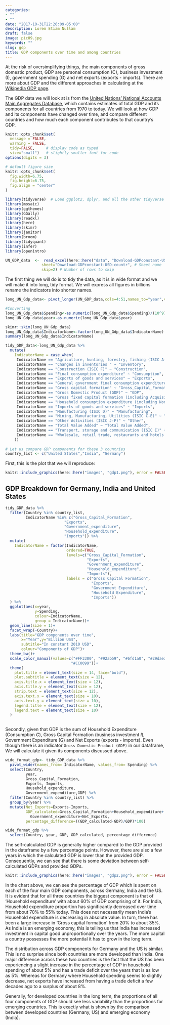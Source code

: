 ```yaml
---
categories:
- ""
- ""
date: "2017-10-31T22:26:09-05:00"
description: Lorem Etiam Nullam
draft: false
image: pic09.jpg
keywords: ""
slug: gdp
title: GDP components over time and among countries
---
```




At the risk of oversimplifying things, the main components of gross domestic product, GDP are personal consumption (C), business investment (I), government spending (G) and net exports (exports - imports). There are more about GDP and the different approaches in calculating at the [Wikipedia GDP page](https://en.wikipedia.org/wiki/Gross_domestic_product).

The GDP data we will look at is from the [United Nations' National Accounts Main Aggregates Database](https://unstats.un.org/unsd/snaama/Downloads), which contains estimates of total GDP and its components for all countries from 1970 to today. We will look at how GDP and its components have changed over time, and compare different countries and how much each component contributes to that country's GDP. 
```r
knitr::opts_chunk$set(
  message = FALSE, 
  warning = FALSE, 
  tidy=FALSE,     # display code as typed
  size="small")   # slightly smaller font for code
options(digits = 3)

# default figure size
knitr::opts_chunk$set(
  fig.width=6.75, 
  fig.height=6.75,
  fig.align = "center"
)
```

```r
library(tidyverse)  # Load ggplot2, dplyr, and all the other tidyverse packages
library(mosaic)
library(ggthemes)
library(GGally)
library(readxl)
library(here)
library(skimr)
library(janitor)
library(broom)
library(tidyquant)
library(infer)
library(openintro)
```

```r

UN_GDP_data  <-  read_excel(here::here("data", "Download-GDPconstant-USD-countries.xls"), # Excel filename
                sheet="Download-GDPconstant-USD-countr", # Sheet name
                skip=2) # Number of rows to skip

```

The first thing we will do is to tidy the data, as it is in wide format and we will make it into long, tidy format. We will express all figures in billions rename the indicators into shorter names.  


```r
long_UN_Gdp_data<- pivot_longer(UN_GDP_data,cols=4:51,names_to="year",values_to="Spending") #changing it to long format

#Converting
long_UN_Gdp_data$Spending<-as.numeric(long_UN_Gdp_data$Spending)/(10^9)
long_UN_Gdp_data$year<-as.numeric(long_UN_Gdp_data$year)

skimr::skim(long_UN_Gdp_data)
long_UN_Gdp_data$IndicatorName<-factor(long_UN_Gdp_data$IndicatorName)
summary(long_UN_Gdp_data$IndicatorName)

tidy_GDP_data<-long_UN_Gdp_data %>%
  mutate(
    IndicatorName = case_when(
     IndicatorName == "Agriculture, hunting, forestry, fishing (ISIC A-B)" ~ "AHFF",
     IndicatorName == "Changes in inventories " ~ "Inventory",
     IndicatorName == "Construction (ISIC F)" ~ "Construction", 
     IndicatorName == "Final consumption expenditure" ~ "Consumption",
     IndicatorName == "Exports of goods and services" ~ "Exports",
     IndicatorName == "General government final consumption expenditure" ~ "Government_expenditure",
     IndicatorName == "Gross capital formation" ~ "Gross_Capital_Formation",
     IndicatorName == "Gross Domestic Product (GDP)" ~ "GDP",
     IndicatorName == "Gross fixed capital formation (including Acquisitions less disposals of valuables)" ~ "Fixed Capital",
     IndicatorName == "Household consumption expenditure (including Non-profit institutions serving households)" ~ "Household_expenditure",
     IndicatorName == "Imports of goods and services" ~ "Imports",
     IndicatorName == "Manufacturing (ISIC D)" ~ "Manufacturing",
     IndicatorName == "Mining, Manufacturing, Utilities (ISIC C-E)" ~ "MMU",
     IndicatorName == "Other Activities (ISIC J-P)" ~ "Other",
     IndicatorName == "Total Value Added" ~ "Total Value Added",
     IndicatorName == "Transport, storage and communication (ISIC I)" ~ "Transport",
     IndicatorName == "Wholesale, retail trade, restaurants and hotels (ISIC G-H)" ~ "Retail"
    ))
  
# Let us compare GDP components for these 3 countries
country_list <- c("United States","India", "Germany")
```

First, this is the plot that we will reproduce:

```r
knitr::include_graphics(here::here("images", "gdp1.png"), error = FALSE)
```

## GDP Breakdown for Germany, India and United States

```r
tidy_GDP_data %>%
  filter(Country %in% country_list,
         IndicatorName %in% c("Gross_Capital_Formation", 
                          "Exports",
                          "Government_expenditure", 
                          "Household_expenditure", 
                          "Imports")) %>%
  mutate(
    IndicatorName = factor(IndicatorName, 
                           ordered=TRUE, 
                           levels=c("Gross_Capital_Formation",
                                    "Exports",
                                    "Government_expenditure",
                                    "Household_expenditure",
                                    "Imports"),
                           labels = c("Gross Capital Formation",
                                      "Exports",
                                      "Government Expenditure",
                                      "Household Expenditure",
                                      "Imports"))
  ) %>%
  ggplot(aes(x=year,
             y=Spending,
             colour=IndicatorName,
             group = IndicatorName))+
  geom_line(size = 1)+
  facet_wrap(~Country)+
  labs(title="GDP components over time",
       x="Year",y="Billion US$",
       subtitle="In constant 2010 USD",
       colour="Components of GDP")+
  theme_bw()+
  scale_color_manual(values=c("#FF3300", "#92ab59", "#6fd1a0", "#29dae3",
                             "#CC0099"))+
  theme(
    plot.title = element_text(size = 14, face="bold"),
    plot.subtitle = element_text(size = 12),
    axis.title.x = element_text(size = 12),
    axis.title.y = element_text(size = 12),
    strip.text = element_text(size = 12),
    axis.text.x = element_text(size = 10),
    axis.text.y = element_text(size = 10),
    legend.title = element_text(size = 12),
    legend.text = element_text(size = 10)
  )
  
```

Secondly, given that GDP is the sum of Household Expenditure (Consumption *C*), Gross Capital Formation (business investment *I*), Government Expenditure (G) and Net Exports (exports - imports). Even though there is an indicator `Gross Domestic Product (GDP)` in our dataframe, We will calculate it given its components discussed above.

    
```r
wide_format_gdp<- tidy_GDP_data %>%
  pivot_wider(names_from= IndicatorName, values_from= Spending) %>%
  select(Country,
         year,
         Gross_Capital_Formation, 
         Exports, Imports, 
         Household_expenditure, 
         Government_expenditure,GDP) %>%
  filter(Country %in% country_list) %>%
  group_by(year) %>%
  mutate(Net_Exports=Exports-Imports,
         GDP_calculated=Gross_Capital_Formation+Household_expenditure+
           Government_expenditure+Net_Exports,
         percentage_difference=((GDP_calculated-GDP)/GDP)*100)

wide_format_gdp %>%
  select(Country, year, GDP, GDP_calculated, percentage_difference)
```
The self-calculated GDP is generally higher compared to the GDP provided in the dataframe by a few percentage points. However, there are also a few years in which the calculated GDP is lower than the provided GDP. Consequently, we can see that there is some deviation between self-calculated GDPs and provided GDPs.  
    
    
```r
knitr::include_graphics(here::here("images", "gdp2.png"), error = FALSE)
```

In the chart above, we can see the percentage of GDP which is spent on each of the four main GDP components, across Germany, India and the US. It is evident that for all three countries the biggest component is that of 'Household expenditure' with about 60% of GDP comprising of it. For India, Household expenditure proportion has significantly decreased over time from about 70% to 55% today. This does not necessarily mean India's Household expenditure is decreasing in absolute value. In turn, there has been a large increase in 'Gross capital formation' from 20% to about 35%. As India is an emerging economy, this is telling us that India has increased investment in capital good unproportionally over the years. The more capital a country possesses the more potential it has to grow in the long term.   
  
The distribution across GDP components for Germany and the US is similar. This is no surprise since both countries are more developed than India. One major difference across these two countries is the fact that the US has been experiencing a slight increase in the percentage of GDP in household spending of about 5% and has a trade deficit over the years that is as low as 5%. Whereas for Germany where Household spending seems to slightly decrease, net exports have increased from having a trade deficit a few decades ago to a surplus of about 8%.

Generally, for developed countries in the long term, the proportions of all four components of GDP should see less variability than the proportions for emerging countries. This is exactly what is shown by the comparison between developed countries (Germany, US) and emerging economy (India). 

